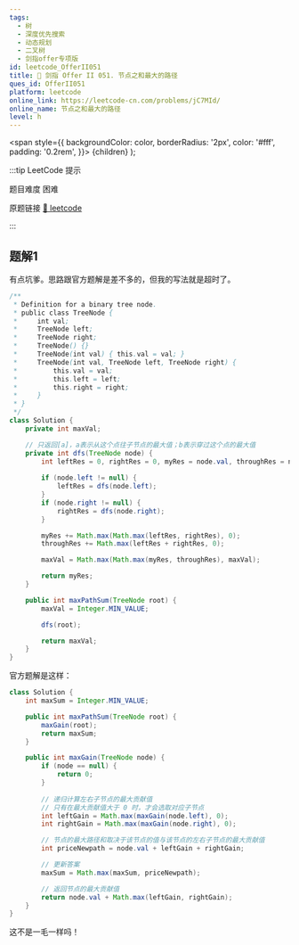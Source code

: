 ```yaml
---
tags:
  - 树
  - 深度优先搜索
  - 动态规划
  - 二叉树
  - 剑指offer专项版
id: leetcode_OfferII051
title: 🔴 剑指 Offer II 051. 节点之和最大的路径
ques_id: OfferII051
platform: leetcode
online_link: https://leetcode-cn.com/problems/jC7MId/
online_name: 节点之和最大的路径
level: h
---
```


  <span
    style={{
      backgroundColor: color,
      borderRadius: '2px',
      color: '#fff',
      padding: '0.2rem',
    }}>
    {children}
  </span>
);

:::tip LeetCode 提示

题目难度 <Highlight color="#ff375f">困难</Highlight>

原题链接 [🔗 leetcode](https://leetcode-cn.com/problems/jC7MId/)

:::

## 题解1

有点坑爹。思路跟官方题解是差不多的，但我的写法就是超时了。

```java
/**
 * Definition for a binary tree node.
 * public class TreeNode {
 *     int val;
 *     TreeNode left;
 *     TreeNode right;
 *     TreeNode() {}
 *     TreeNode(int val) { this.val = val; }
 *     TreeNode(int val, TreeNode left, TreeNode right) {
 *         this.val = val;
 *         this.left = left;
 *         this.right = right;
 *     }
 * }
 */
class Solution {
    private int maxVal;

    // 只返回[a]，a表示从这个点往子节点的最大值；b表示穿过这个点的最大值
    private int dfs(TreeNode node) {
        int leftRes = 0, rightRes = 0, myRes = node.val, throughRes = node.val;
        
        if (node.left != null) {
            leftRes = dfs(node.left);
        }
        if (node.right != null) {
            rightRes = dfs(node.right);
        }

        myRes += Math.max(Math.max(leftRes, rightRes), 0);
        throughRes += Math.max(leftRes + rightRes, 0);

        maxVal = Math.max(Math.max(myRes, throughRes), maxVal);

        return myRes;
    }

    public int maxPathSum(TreeNode root) {
        maxVal = Integer.MIN_VALUE;

        dfs(root);

        return maxVal;
    }
}

```

官方题解是这样：

```java
class Solution {
    int maxSum = Integer.MIN_VALUE;

    public int maxPathSum(TreeNode root) {
        maxGain(root);
        return maxSum;
    }

    public int maxGain(TreeNode node) {
        if (node == null) {
            return 0;
        }
        
        // 递归计算左右子节点的最大贡献值
        // 只有在最大贡献值大于 0 时，才会选取对应子节点
        int leftGain = Math.max(maxGain(node.left), 0);
        int rightGain = Math.max(maxGain(node.right), 0);

        // 节点的最大路径和取决于该节点的值与该节点的左右子节点的最大贡献值
        int priceNewpath = node.val + leftGain + rightGain;

        // 更新答案
        maxSum = Math.max(maxSum, priceNewpath);

        // 返回节点的最大贡献值
        return node.val + Math.max(leftGain, rightGain);
    }
}
```

这不是一毛一样吗！
